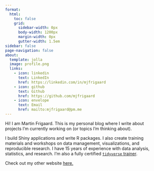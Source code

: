 ```yaml
---
format:
  html: 
    toc: false
    grid:
      sidebar-width: 0px
      body-width: 1200px
      margin-width: 0px
      gutter-width: 1.5em
sidebar: false
page-navigation: false
about:
  template: jolla
  image: profile.png
  links:
    - icon: linkedin
      text: LinkedIn
      href: https://linkedin.com/in/mjfrigaard
    - icon: github
      text: Github
      href: https://github.com/mjfrigaard
    - icon: envelope
      text: Email
      href: mailto:mjfrigaard@pm.me
---
```


Hi! I am Martin Frigaard. This is my personal blog where I write about projects I'm currently working on (or topics I'm thinking about). 

I build Shiny applications and write R packages. I also create training materials and workshops on data management, visualizations, and reproducible research. I have 15 years of experience with data analysis, statistics, and research. I'm also a fully certified [`tidyverse` trainer](https://education.rstudio.com/trainers/).

Check out my other website [here.](https://www.martinfrigaard.io/)
